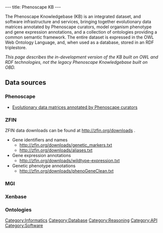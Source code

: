 ---
title: Phenoscape KB
---

The Phenoscape Knowledgebase (KB) is an integrated dataset, and software infrastructure and services, bringing together evolutionary data matrices annotated by Phenoscape curators, model organism phenotype and gene expression annotations, and a collection of ontologies providing a common semantic framework. The entire dataset is expressed in the OWL Web Ontology Language, and, when used as a database, stored in an RDF triplestore.

''This page describes the in-development version of the KB built on OWL and RDF technologies, not the legacy Phenoscape Knowledgebase built on OBD.''

==Data sources==
===Phenoscape===
* [https://github.com/phenoscape/phenoscape-data/tree/master/Curation%20Files Evolutionary data matrices annotated by Phenoscape curators]
===ZFIN===
ZFIN data downloads can be found at http://zfin.org/downloads .
* Gene identifiers and names
** http://zfin.org/downloads/genetic_markers.txt
** http://zfin.org/downloads/aliases.txt
* Gene expression annotations
** http://zfin.org/downloads/wildtype-expression.txt
* Genetic phenotype annotations
** http://zfin.org/downloads/phenoGeneClean.txt

===MGI===
===Xenbase===
===Ontologies===

[[Category:Informatics]]
[[Category:Database]]
[[Category:Reasoning]]
[[Category:API]]
[[Category:Software]]